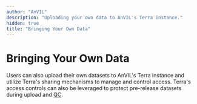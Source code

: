 ```yaml
---
author: "AnVIL"
description: "Uploading your own data to AnVIL's Terra instance."
hidden: true
title: "Bringing Your Own Data"
---
```


# Bringing Your Own Data

Users can also upload their own datasets to AnVIL's Terra instance and utilize Terra's sharing mechanisms to manage and control access. Terra's access controls can also be leveraged to protect pre-release datasets during upload and [QC](/learn/data-submitters/submission-guide/ingesting-data#42-validation-steps-automated).

